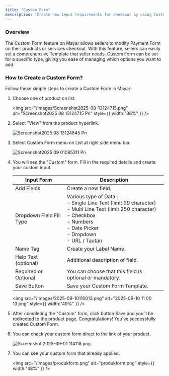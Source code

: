 ```yaml
---
title: "Custom Form"
description: "Create new input requirements for checkout by using Custom Form feature on mayar to modify your Payment Form according to the requirements."
---
```


### Overview

The Custom Form feature on Mayar allows sellers to modify Payment Form on their products or services checkout. With this feature, sellers can easily set a comprehensive Template that seller needs. Custom Form can be set for a specific type, giving you ease of managing which options you want to add.

### How to Create a Custom Form?

Follow these simple steps to create a Custom Form in Mayar:

1. Choose one of product on list.

   <img
     src="/images/Screenshot2025-08-13124715.png"
     alt="Screenshot2025 08 13124715 Pn"
     style={{ width:"36%" }}
   />
2. Select "View" from the product hyperlink.

   ![Screenshot2025 08 13124845 Pn](/images/Screenshot2025-08-13124845.png)
3. Select Custom Form menu on List at right side menu bar.

   ![Screenshot2025 09 01085311 Pn](/images/Screenshot2025-09-01085311.png)
4. You will see the "Custom" form. Fill in the required details and create your custom input.

   | Input Form               | Description                                                                                                                                                                                            |
   | ------------------------ | ------------------------------------------------------------------------------------------------------------------------------------------------------------------------------------------------------ |
   | Add Fields               | Create a new field.                                                                                                                                                                                    |
   | Dropdown Field Fill Type | Various type of Data :<br />- Single Line Text (limit 99 character)<br />- Multi Line Text (limit 250 character)<br />- Checkbox<br />- Numbers<br />- Date Picker<br />- Dropdown<br />- URL / Tautan |
   | Name Tag                 | Create your Label Name.                                                                                                                                                                                |
   | Help Text (optional)     | Additional description of field.                                                                                                                                                                       |
   | Required or Optional     | You can choose that this field is optional or mandatory.                                                                                                                                               |
   | Save Button              | Save your Custom Form Template.                                                                                                                                                                        |

   <img
     src="/images/2025-09-10110013.png"
     alt="2025-09-10 11 00 13.png"
     style={{ width:"49%" }}
   />
5. After completing the "Custom" form, click button Save and you’ll be redirected to the product page. Congratulations! You've successfully created Custom Form.
6. You can check your custom form direct to the link of your product.

   ![Screenshot 2025-09-01 114118.png](/images/Screenshot2025-09-01114118.png)
7. You can see your custom form that already applied.

   <img
     src="/images/produkform.png"
     alt="produkform.png"
     style={{ width:"48%" }}
   />